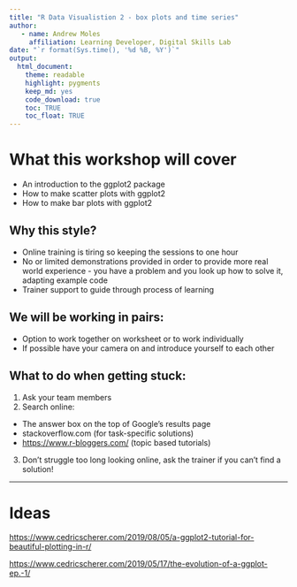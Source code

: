 ```yaml
---
title: "R Data Visualistion 2 - box plots and time series"
author:
   - name: Andrew Moles
     affiliation: Learning Developer, Digital Skills Lab
date: "`r format(Sys.time(), '%d %B, %Y')`"
output: 
  html_document: 
    theme: readable
    highlight: pygments
    keep_md: yes
    code_download: true
    toc: TRUE
    toc_float: TRUE
---
```


# What this workshop will cover

- An introduction to the ggplot2 package
- How to make scatter plots with ggplot2
- How to make bar plots with ggplot2

## Why this style?

-   Online training is tiring so keeping the sessions to one hour
-   No or limited demonstrations provided in order to provide more real world experience - you have a problem and you look up how to solve it, adapting example code
-   Trainer support to guide through process of learning

## We will be working in pairs:

-   Option to work together on worksheet or to work individually
-   If possible have your camera on and introduce yourself to each other

## What to do when getting stuck:

1)  Ask your team members
2)  Search online:

-   The answer box on the top of Google's results page
-   stackoverflow.com (for task-specific solutions)
-   <https://www.r-bloggers.com/> (topic based tutorials)

3)  Don't struggle too long looking online, ask the trainer if you can't find a solution!

------------------------------------------------------------------------


# Ideas

<https://www.cedricscherer.com/2019/08/05/a-ggplot2-tutorial-for-beautiful-plotting-in-r/>

<https://www.cedricscherer.com/2019/05/17/the-evolution-of-a-ggplot-ep.-1/>

